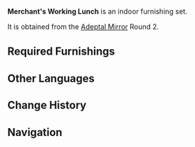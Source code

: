 {{Furnishing Infobox
|id             = 350014
|image          = Furnishing Set Merchant's Working Lunch Display.png
|category       = Indoor Set
|subcategory    = Set
|rarity         = 4
|adeptal_energy = 180
|load           = 1,150
|description    = People manning a merchant store must be ready to receive customers at any time. As such, they often use simple stoves to make lunch for themselves to avoid missing any business due to not manning the store constantly.
|blueprint      = Adeptal Mirror
|adeptal mirror = 2
}}
'''Merchant's Working Lunch''' is an indoor furnishing set.

It is obtained from the [[Adeptal Mirror]] Round 2.

==Required Furnishings==
{{Recipe
|type = Furnishing Set
|Portable Stove = 1
|Fir Case Shelf Combination = 1
|Open-Top Fir Shelf = 1
|sort = Portable Stove,Fir Case Shelf Combination,Open-Top Fir Shelf
|yield = 0
}}

==Other Languages==
{{Other Languages
|en      = Merchant's Working Lunch
|zhs     = 店员们的午间工作餐
|zhs_rm  = Diànyuán Men de Wǔjiān Gōngzuòcān
|zht     = 店員們的午間工作餐
|zht_rm  = Diànyuán Men de Wǔjiān Gōngzuòcān
|zh_tl   = Employee's Working Lunch
|ja      = 店員たちのランチタイム
|ja_rm   = Ten'in-tachi no Ranchi Taimu
|ja_tl   = Employees' Lunch Time
|ko      = 점원들의 점심 식사
|ko_rm   = 
|ko_tl   = 
|es      = Almuerzo de trabajo del comerciante
|es_tl   = 
|fr      = « Casse-croûte du marchand »
|fr_tl   = "Merchant's Snack"
|ru      = Обед торговца
|ru_tl   = 
|th      = มื้อเที่ยงตอนทำงานสำหรับพนักงาน
|th_rm   = 
|th_tl   = 
|vi      = Cơm Trưa Văn Phòng
|vi_tl   = 
|de      = Arbeitsessen des Kaufmanns
|de_tl   = Working Meal of the Merchant
|id      = Jam Makan Siang Pedagang
|id_tl   = Merchant's Lunch Time
|pt      = Almoço de Trabalho do Comerciante
|pt_tl   = 
}}

==Change History==
{{Change History|1.5}}

==Navigation==
{{Furnishing Navbox/Sets|type=regular}}